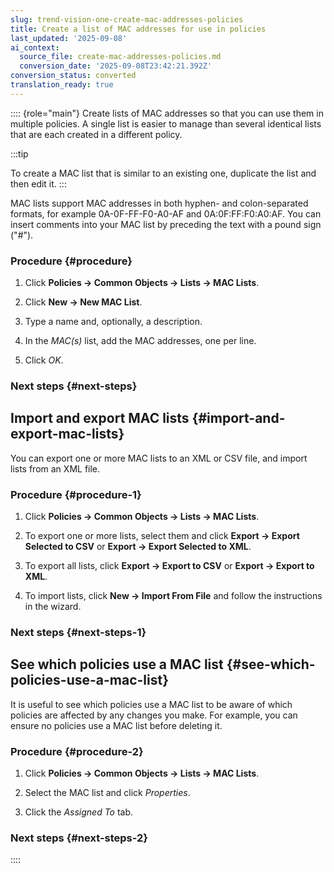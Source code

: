 ```yaml
---
slug: trend-vision-one-create-mac-addresses-policies
title: Create a list of MAC addresses for use in policies
last_updated: '2025-09-08'
ai_context:
  source_file: create-mac-addresses-policies.md
  conversion_date: '2025-09-08T23:42:21.392Z'
conversion_status: converted
translation_ready: true
---
```


:::: {role="main"}
Create lists of MAC addresses so that you can use them in multiple policies. A single list is easier to manage than several identical lists that are each created in a different policy.

:::tip

To create a MAC list that is similar to an existing one, duplicate the list and then edit it.
:::

MAC lists support MAC addresses in both hyphen- and colon-separated formats, for example 0A-0F-FF-F0-A0-AF and 0A:0F:FF:F0:A0:AF. You can insert comments into your MAC list by preceding the text with a pound sign ("#").

### Procedure {#procedure}

1.  Click **Policies → Common Objects → Lists → MAC Lists**.

2.  Click **New → New MAC List**.

3.  Type a name and, optionally, a description.

4.  In the *MAC(s)* list, add the MAC addresses, one per line.

5.  Click *OK*.

### Next steps {#next-steps}

## Import and export MAC lists {#import-and-export-mac-lists}

You can export one or more MAC lists to an XML or CSV file, and import lists from an XML file.

### Procedure {#procedure-1}

1.  Click **Policies → Common Objects → Lists → MAC Lists**.

2.  To export one or more lists, select them and click **Export → Export Selected to CSV** or **Export → Export Selected to XML**.

3.  To export all lists, click **Export → Export to CSV** or **Export → Export to XML**.

4.  To import lists, click **New → Import From File** and follow the instructions in the wizard.

### Next steps {#next-steps-1}

## See which policies use a MAC list {#see-which-policies-use-a-mac-list}

It is useful to see which policies use a MAC list to be aware of which policies are affected by any changes you make. For example, you can ensure no policies use a MAC list before deleting it.

### Procedure {#procedure-2}

1.  Click **Policies → Common Objects → Lists → MAC Lists**.

2.  Select the MAC list and click *Properties*.

3.  Click the *Assigned To* tab.

### Next steps {#next-steps-2}
::::
